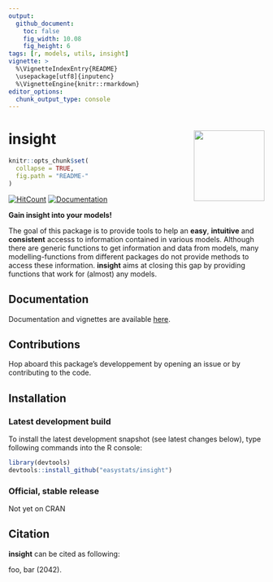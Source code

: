 ```yaml
---
output: 
  github_document:
    toc: false
    fig_width: 10.08
    fig_height: 6
tags: [r, models, utils, insight]
vignette: >
  %\VignetteIndexEntry{README}
  \usepackage[utf8]{inputenc}
  %\VignetteEngine{knitr::rmarkdown}
editor_options: 
  chunk_output_type: console
---
```


# insight <img src='man/figures/logo.png' align="right" height="139" />

```r
knitr::opts_chunk$set(
  collapse = TRUE,
  fig.path = "README-"
)
```


<!-- [![Build Status](https://travis-ci.org/easystats/insight.svg?branch=master)](https://travis-ci.org/easystats/insight) -->
<!-- [![codecov](https://codecov.io/gh/easystats/bayestestR/branch/master/graph/badge.svg)](https://codecov.io/gh/easystats/bayestestR) -->
[![HitCount](http://hits.dwyl.io/easystats/insight.svg)](http://hits.dwyl.io/easystats/insight) [![Documentation](https://img.shields.io/badge/documentation-insight-orange.svg?colorB=E91E63)](https://github.com/easystats/insight)


**Gain insight into your models!**

The goal of this package is to provide tools to help an **easy**, **intuitive** and **consistent** accesss to information contained in various models. Although there are generic functions to get information and data from models, many modelling-functions from different packages do not provide methods to access these information. **insight** aims at closing this gap by providing functions that work for (almost) any models.
  
## Documentation

Documentation and vignettes are available [here](https://easystats.github.io/insight/).

## Contributions

Hop aboard this package's developpement by opening an issue or by contributing to the code.


## Installation

### Latest development build

To install the latest development snapshot (see latest changes below), type following commands into the R console:

```r
library(devtools)
devtools::install_github("easystats/insight")
```

### Official, stable release

Not yet on CRAN

## Citation

**insight** can be cited as following:

foo, bar (2042). 

